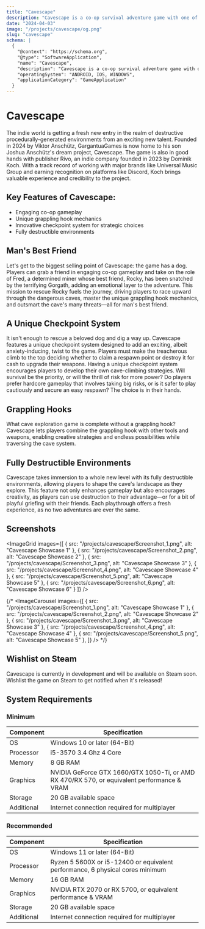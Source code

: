 ```yaml
---
title: "Cavescape"
description: "Cavescape is a co-op survival adventure game with one of the most fun mechanics around: Grappling Hooks! You play as Fred, a miner on a mission to make it back up the cave to be reunited with his best friend, Rocky the puppy, who was violently taken from him by Gorgath, the big ugly worm monster."
date: "2024-04-03"
image: "/projects/cavescape/og.png"
slug: "cavescape"
schema: |
  {
    "@context": "https://schema.org",
    "@type": "SoftwareApplication",
    "name": "Cavescape",
    "description": "Cavescape is a co-op survival adventure game with one of the most fun mechanics around: Grappling Hooks! You play as Fred, a miner on a mission to make it back up the cave to be reunited with his best friend, Rocky the puppy, who was violently taken from him by Gorgath, the big ugly worm monster.",
    "operatingSystem": "ANDROID, IOS, WINDOWS",
    "applicationCategory": "GameApplication"
  }
---
```



# Cavescape

The indie world is getting a fresh new entry in the realm of destructive procedurally-generated environments from an exciting new talent. Founded in 2024 by Viktor Anschütz, GargantuaGames is now home to his son Joshua Anschütz's dream project, Cavescape. The game is also in good hands with publisher Rivo, an indie company founded in 2023 by Dominik Koch. With a track record of working with major brands like Universal Music Group and earning recognition on platforms like Discord, Koch brings valuable experience and credibility to the project.

## Key Features of Cavescape:

- Engaging co-op gameplay
- Unique grappling hook mechanics
- Innovative checkpoint system for strategic choices
- Fully destructible environments

## Man's Best Friend

Let's get to the biggest selling point of Cavescape: the game has a dog. Players can grab a friend in engaging co-op gameplay and take on the role of Fred, a determined miner whose best friend, Rocky, has been snatched by the terrifying Gorgath, adding an emotional layer to the adventure. This mission to rescue Rocky fuels the journey, driving players to race upward through the dangerous caves, master the unique grappling hook mechanics, and outsmart the cave's many threats—all for man's best friend.

## A Unique Checkpoint System

It isn't enough to rescue a beloved dog and dig a way up. Cavescape features a unique checkpoint system designed to add an exciting, albeit anxiety-inducing, twist to the game. Players must make the treacherous climb to the top deciding whether to claim a respawn point or destroy it for cash to upgrade their weapons. Having a unique checkpoint system encourages players to develop their own cave-climbing strategies. Will survival be the priority, or will the thrill of risk for more power? Do players prefer hardcore gameplay that involves taking big risks, or is it safer to play cautiously and secure an easy respawn? The choice is in their hands.

## Grappling Hooks

What cave exploration game is complete without a grappling hook? Cavescape lets players combine the grappling hook with other tools and weapons, enabling creative strategies and endless possibilities while traversing the cave system.

## Fully Destructible Environments

Cavescape takes immersion to a whole new level with its fully destructible environments, allowing players to shape the cave's landscape as they explore. This feature not only enhances gameplay but also encourages creativity, as players can use destruction to their advantage—or for a bit of playful griefing with their friends. Each playthrough offers a fresh experience, as no two adventures are ever the same.

## Screenshots

<ImageGrid images={[
  { src: "/projects/cavescape/Screenshot_1.png", alt: "Cavescape Showcase 1" },
  { src: "/projects/cavescape/Screenshot_2.png", alt: "Cavescape Showcase 2" },
  { src: "/projects/cavescape/Screenshot_3.png", alt: "Cavescape Showcase 3" },
  { src: "/projects/cavescape/Screenshot_4.png", alt: "Cavescape Showcase 4" },
  { src: "/projects/cavescape/Screenshot_5.png", alt: "Cavescape Showcase 5" },
  { src: "/projects/cavescape/Screenshot_6.png", alt: "Cavescape Showcase 6" }
]} />

{/* <ImageCarousel images={[
  { src: "/projects/cavescape/Screenshot_1.png", alt: "Cavescape Showcase 1" },
  { src: "/projects/cavescape/Screenshot_2.png", alt: "Cavescape Showcase 2" },
  { src: "/projects/cavescape/Screenshot_3.png", alt: "Cavescape Showcase 3" },
  { src: "/projects/cavescape/Screenshot_4.png", alt: "Cavescape Showcase 4" },
  { src: "/projects/cavescape/Screenshot_5.png", alt: "Cavescape Showcase 5" },
]} /> */}


## Wishlist on Steam

Cavescape is currently in development and will be available on Steam soon. Wishlist the game on Steam to get notified when it's released!

<SteamWishlistButton />

## System Requirements

### Minimum 

<div className="overflow-x-auto">
  <table className="w-full border-collapse">
    <thead>
      <tr className="border-b">
        <th className="px-4 py-2 text-left">Component</th>
        <th className="px-4 py-2 text-left">Specification</th>
      </tr>
    </thead>
    <tbody className="divide-y">
      <tr>
        <td className="px-4 py-2">OS</td>
        <td className="px-4 py-2">Windows 10 or later (64-Bit)</td>
      </tr>
      <tr>
        <td className="px-4 py-2">Processor</td>
        <td className="px-4 py-2">i5-3570 3.4 Ghz 4 Core</td>
      </tr>
      <tr>
        <td className="px-4 py-2">Memory</td>
        <td className="px-4 py-2">8 GB RAM</td>
      </tr>
      <tr>
        <td className="px-4 py-2">Graphics</td>
        <td className="px-4 py-2">NVIDIA GeForce GTX 1660/GTX 1050-Ti, or AMD RX 470/RX 570, or equivalent performance & VRAM</td>
      </tr>
      <tr>
        <td className="px-4 py-2">Storage</td>
        <td className="px-4 py-2">20 GB available space</td>
      </tr>
      <tr>
        <td className="px-4 py-2">Additional</td>
        <td className="px-4 py-2">Internet connection required for multiplayer</td>
      </tr>
    </tbody>
  </table>
</div>

### Recommended

<div className="overflow-x-auto">
  <table className="w-full border-collapse">
    <thead>
      <tr className="border-b">
        <th className="px-4 py-2 text-left">Component</th>
        <th className="px-4 py-2 text-left">Specification</th>
      </tr>
    </thead>
    <tbody>
      <tr>
        <td className="px-4 py-2">OS</td>
        <td className="px-4 py-2">Windows 11 or later (64-Bit)</td>
      </tr>
      <tr>
        <td className="px-4 py-2">Processor</td>
        <td className="px-4 py-2">Ryzen 5 5600X or i5-12400 or equivalent performance, 6 physical cores minimum</td>
      </tr>
      <tr>
        <td className="px-4 py-2">Memory</td>
        <td className="px-4 py-2">16 GB RAM</td>
      </tr>
      <tr>
        <td className="px-4 py-2">Graphics</td>
        <td className="px-4 py-2">NVIDIA RTX 2070 or RX 5700, or equivalent performance & VRAM</td>
      </tr>
      <tr>
        <td className="px-4 py-2">Storage</td>
        <td className="px-4 py-2">20 GB available space</td>
      </tr>
      <tr>
        <td className="px-4 py-2">Additional</td>
        <td className="px-4 py-2">Internet connection required for multiplayer</td>
      </tr>
    </tbody>
  </table>
</div> 